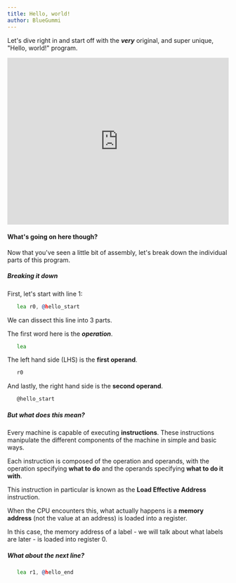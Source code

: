 ```yaml
---
title: Hello, world!
author: BlueGummi
---
```


Let's dive right in and start off with the ***very*** original, and super unique, "Hello, world!" program.

<embed src="https://belle-demo.vercel.app/exercises/hello" style="width:100%; height: 380px;"></embed>

#### What's going on here though?

Now that you've seen a little bit of assembly, let's break down the individual parts of this program.

##### Breaking it down

First, let's start with line 1:

```asm
   lea r0, @hello_start
```

We can dissect this line into 3 parts.

The first word here is the ***operation***.

```asm
   lea
```
The left hand side (LHS) is the **first operand**.

```asm
   r0
```

And lastly, the right hand side is the **second operand**.

```asm
   @hello_start
```

##### But what does this mean?

Every machine is capable of executing **instructions**. These instructions manipulate the different components of the machine in simple and basic ways.


Each instruction is composed of the operation and operands, with the operation specifying **what to do** and the operands specifying **what to do it with**.


This instruction in particular is known as the **Load Effective Address** instruction.


When the CPU encounters this, what actually happens is a **memory address** (not the value at an address) is loaded into a register.


In this case, the memory address of a label - we will talk about what labels are later - is loaded into register 0.

##### What about the next line?

```asm
   lea r1, @hello_end
```

